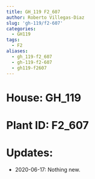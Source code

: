 ```yaml
---
title: GH_119 F2_607
author: Roberto Villegas-Diaz
slug: 'gh-119/f2-607'
categories:
  - GH119
tags:
  - F2
aliases:
  - gh_119-f2_607
  - gh-119-f2-607
  - gh119-f2607
---
```


# **House**: GH_119
# **Plant ID**: F2_607
# **Updates**: 
 - 2020-06-17: Nothing new.
